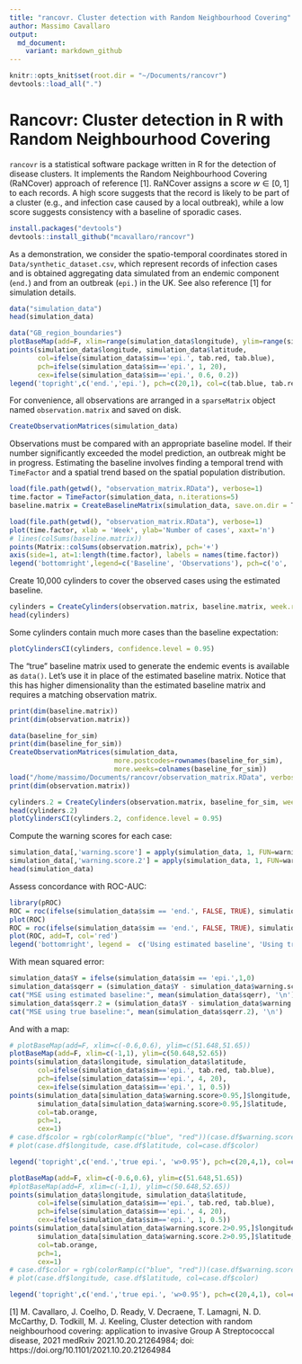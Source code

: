 ```yaml
---
title: "rancovr. Cluster detection with Random Neighbourhood Covering"
author: Massimo Cavallaro
output:
  md_document:
    variant: markdown_github
---
```


```r
knitr::opts_knit$set(root.dir = "~/Documents/rancovr")
devtools::load_all(".")
```

# Rancovr: Cluster detection in R with Random Neighbourhood Covering

`rancovr` is a statistical software package written in R for the detection of disease clusters.
It implements the Random Neighbourhood Covering (RaNCover) approach of reference [1].
RaNCover assigns a score $w \in [0,1]$ to each records.
A high score suggests that the record is likely to be part of a cluster (e.g., and infection case caused by a local outbreak),
while a low score suggests consistency with a baseline of sporadic cases.




```r
install.packages("devtools")
devtools::install_github("mcavallaro/rancovr")
```


As a demonstration, we consider the spatio-temporal coordinates stored in `Data/synthetic_dataset.csv`,
which represent records of infection cases and is obtained aggregating data simulated from an endemic component (`end.`) and
from an outbreak (`epi.`) in the UK.  See also reference [1] for simulation details.



```r
data("simulation_data")
head(simulation_data)
```


```r
data("GB_region_boundaries")
plotBaseMap(add=F, xlim=range(simulation_data$longitude), ylim=range(simulation_data$latitude))
points(simulation_data$longitude, simulation_data$latitude,
       col=ifelse(simulation_data$sim=='epi.', tab.red, tab.blue),
       pch=ifelse(simulation_data$sim=='epi.', 1, 20),
       cex=ifelse(simulation_data$sim=='epi.', 0.6, 0.2))
legend('topright',c('end.','epi.'), pch=c(20,1), col=c(tab.blue, tab.red))
```
For convenience, all observations are arranged in a `sparseMatrix` object named `observation.matrix` and saved on disk.
```r
CreateObservationMatrices(simulation_data)
```
Observations must be compared with an appropriate baseline model. If their number significantly exceeded the model prediction, an outbreak might be in progress. Estimating the baseline involves finding a temporal trend with `TimeFactor` and  a spatial trend based on the spatial population distribution.
```r
load(file.path(getwd(), "observation_matrix.RData"), verbose=1)
time.factor = TimeFactor(simulation_data, n.iterations=5)
baseline.matrix = CreateBaselineMatrix(simulation_data, save.on.dir = T)
```



```r
load(file.path(getwd(), "observation_matrix.RData"), verbose=1)
plot(time.factor, xlab = 'Week', ylab='Number of cases', xaxt='n')
# lines(colSums(baseline.matrix))
points(Matrix::colSums(observation.matrix), pch='+')
axis(side=1, at=1:length(time.factor), labels = names(time.factor))
legend('bottomright',legend=c('Baseline', 'Observations'), pch=c('o', '+'))
```




Create  10,000 cylinders to cover the observed cases using the estimated baseline.

```r
cylinders = CreateCylinders(observation.matrix, baseline.matrix, week.range = c(0,99), n.cylinders = 10000)
head(cylinders)
```

Some cylinders contain much more cases than the baseline expectation:
```r
plotCylindersCI(cylinders, confidence.level = 0.95)
```

The "true" baseline matrix used to generate the endemic events is available as `data()`.
Let's use it in place of the estimated baseline matrix.
Notice that this has higher dimensionality than the estimated baseline matrix and requires a matching observation matrix.
```r
print(dim(baseline.matrix))
print(dim(observation.matrix))

data(baseline_for_sim)
print(dim(baseline_for_sim))
CreateObservationMatrices(simulation_data,
                          more.postcodes=rownames(baseline_for_sim),
                          more.weeks=colnames(baseline_for_sim))
load("/home/massimo/Documents/rancovr/observation_matrix.RData", verbose=1)
print(dim(observation.matrix))
```


```r
cylinders.2 = CreateCylinders(observation.matrix, baseline_for_sim, week.range = c(0,99), n.cylinders = 10000)
head(cylinders.2)
plotCylindersCI(cylinders.2, confidence.level = 0.95)
```



Compute the warning scores for each case:
```r
simulation_data[,'warning.score'] = apply(simulation_data, 1, FUN=warning.score, cylinders)
simulation_data[,'warning.score.2'] = apply(simulation_data, 1, FUN=warning.score, cylinders.2)
head(simulation_data)
```



Assess concordance with ROC-AUC:
```r
library(pROC)
ROC = roc(ifelse(simulation_data$sim == 'end.', FALSE, TRUE), simulation_data$warning.score)
plot(ROC)
ROC = roc(ifelse(simulation_data$sim == 'end.', FALSE, TRUE), simulation_data$warning.score.2)
plot(ROC, add=T, col='red')
legend('bottomright', legend =  c('Using estimated baseline', 'Using true baseline'), lty=1, col=c('black','red'))
```

With mean squared error:
```r
simulation_data$Y = ifelse(simulation_data$sim == 'epi.',1,0)
simulation_data$sqerr = (simulation_data$Y - simulation_data$warning.score)^2
cat("MSE using estimated baseline:", mean(simulation_data$sqerr), '\n') 
simulation_data$sqerr.2 = (simulation_data$Y - simulation_data$warning.score.2)^2
cat("MSE using true baseline:", mean(simulation_data$sqerr.2), '\n') 
```


And with a map:

```r
# plotBaseMap(add=F, xlim=c(-0.6,0.6), ylim=c(51.648,51.65))
plotBaseMap(add=F, xlim=c(-1,1), ylim=c(50.648,52.65))
points(simulation_data$longitude, simulation_data$latitude,
       col=ifelse(simulation_data$sim=='epi.', tab.red, tab.blue),
       pch=ifelse(simulation_data$sim=='epi.', 4, 20),
       cex=ifelse(simulation_data$sim=='epi.', 1, 0.5))
points(simulation_data[simulation_data$warning.score>0.95,]$longitude,
       simulation_data[simulation_data$warning.score>0.95,]$latitude,
       col=tab.orange,
       pch=1,
       cex=1)
# case.df$color = rgb(colorRamp(c("blue", "red"))(case.df$warning.score) / 255)
# plot(case.df$longitude, case.df$latitude, col=case.df$color)

legend('topright',c('end.','true epi.', 'w>0.95'), pch=c(20,4,1), col=c(tab.blue, tab.red, tab.orange))
```


```r
plotBaseMap(add=F, xlim=c(-0.6,0.6), ylim=c(51.648,51.65))
#plotBaseMap(add=F, xlim=c(-1,1), ylim=c(50.648,52.65))
points(simulation_data$longitude, simulation_data$latitude,
       col=ifelse(simulation_data$sim=='epi.', tab.red, tab.blue),
       pch=ifelse(simulation_data$sim=='epi.', 4, 20),
       cex=ifelse(simulation_data$sim=='epi.', 1, 0.5))
points(simulation_data[simulation_data$warning.score.2>0.95,]$longitude,
       simulation_data[simulation_data$warning.score.2>0.95,]$latitude,
       col=tab.orange,
       pch=1,
       cex=1)
# case.df$color = rgb(colorRamp(c("blue", "red"))(case.df$warning.score) / 255)
# plot(case.df$longitude, case.df$latitude, col=case.df$color)

legend('topright',c('end.','true epi.', 'w>0.95'), pch=c(20,4,1), col=c(tab.blue, tab.red, tab.orange))
```



[1] M. Cavallaro, J. Coelho, D. Ready, V. Decraene, T. Lamagni, N. D. McCarthy, D. Todkill, M. J. Keeling,
Cluster detection with random neighbourhood covering: application to invasive Group A Streptococcal disease, 2021
medRxiv 2021.10.20.21264984; doi: https://doi.org/10.1101/2021.10.20.21264984

